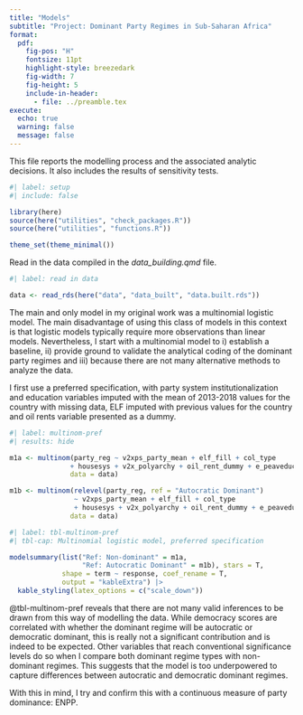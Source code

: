 ```yaml
---
title: "Models"
subtitle: "Project: Dominant Party Regimes in Sub-Saharan Africa"
format: 
  pdf:
    fig-pos: "H"
    fontsize: 11pt
    highlight-style: breezedark
    fig-width: 7
    fig-height: 5
    include-in-header: 
      - file: ../preamble.tex
execute: 
  echo: true
  warning: false
  message: false
---
```


This file reports the modelling process and the associated analytic decisions. It also includes the results of sensitivity tests.

```r
#| label: setup
#| include: false

library(here)
source(here("utilities", "check_packages.R"))
source(here("utilities", "functions.R"))

theme_set(theme_minimal())
```

Read in the data compiled in the *data_building.qmd* file.

```r
#| label: read in data

data <- read_rds(here("data", "data_built", "data.built.rds"))
```

The main and only model in my original work was a multinomial logistic model. The main disadvantage of using this class of models in this context is that logistic models typically require more observations than linear models. Nevertheless, I start with a multinomial model to i) establish a baseline, ii) provide ground to validate the analytical coding of the dominant party regimes and iii) because there are not many alternative methods to analyze the data.

I first use a preferred specification, with party system institutionalization and education variables imputed with the mean of 2013-2018 values for the country with missing data, ELF imputed with previous values for the country and oil rents variable presented as a dummy.

```r
#| label: multinom-pref
#| results: hide

m1a <- multinom(party_reg ~ v2xps_party_mean + elf_fill + col_type
               + housesys + v2x_polyarchy + oil_rent_dummy + e_peaveduc_mean,
               data = data)

m1b <- multinom(relevel(party_reg, ref = "Autocratic Dominant") 
                ~ v2xps_party_mean + elf_fill + col_type
                + housesys + v2x_polyarchy + oil_rent_dummy + e_peaveduc_mean,
               data = data)
```

```r
#| label: tbl-multinom-pref
#| tbl-cap: Multinomial logistic model, preferred specification

modelsummary(list("Ref: Non-dominant" = m1a, 
                  "Ref: Autocratic Dominant" = m1b), stars = T, 
             shape = term ~ response, coef_rename = T, 
             output = "kableExtra") |> 
  kable_styling(latex_options = c("scale_down"))
```

@tbl-multinom-pref reveals that there are not many valid inferences to be drawn from this way of modelling the data. While democracy scores are correlated with whether the dominant regime will be autocratic or democratic dominant, this is really not a significant contribution and is indeed to be expected. Other variables that reach conventional significance levels do so when I compare both dominant regime types with non-dominant regimes. This suggests that the model is too underpowered to capture differences between autocratic and democratic dominant regimes. 

With this in mind, I try and confirm this with a continuous measure of party dominance: ENPP. 
